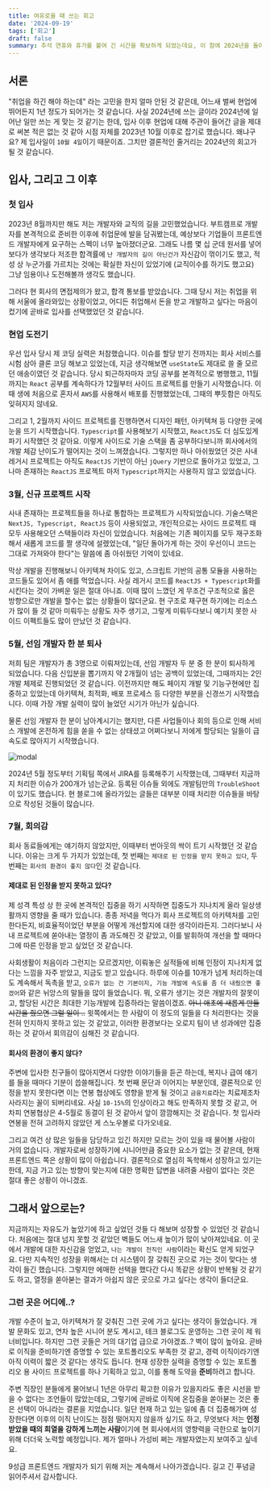 ```yaml
---
title: 여유로울 때 쓰는 회고
date: '2024-09-19'
tags: ['회고']
draft: false
summary: 추석 연휴와 휴가를 붙여 긴 시간을 확보하게 되었는데요, 이 참에 2024년을 돌아보고 이후의 계획을 세워보는 시간도 갖기 위해 글을 작성하기 시작했습니다.
---
```


## 서론

"취업을 하긴 해야 하는데" 라는 고민을 한지 얼마 안된 것 같은데, 어느새 벌써 현업에 뛰어든지 1년 정도가 되어가는 것 같습니다. 사실 2024년에 쓰는 글이라 2024년에 일어난 일만 쓰는 게 맞는 것 같기는 한데, 입사 이후 현업에 대해 주관이 들어간 글을 제대로 써본 적은 없는 것 같아 시점 자체를 2023년 10월 이후로 잡기로 했습니다. 왜냐구요? 제 입사일이 `10월 4일`이기 때문이죠. 그치만 결론적인 줄거리는 2024년의 회고가 될 것 같습니다.

## 입사, 그리고 그 이후

### 첫 입사

2023년 8월까지만 해도 저는 개발자와 교직의 길을 고민했었습니다. 부트캠프로 개발자를 본격적으로 준비한 이후에 취업문에  발을 담궈봤는데, 예상보다 기업들이 프론트엔드 개발자에게 요구하는 스펙이 너무 높아졌더군요. 그래도 나름 몇 십 군데 원서를 넣어보다가 생각보다 저조한 합격률에 `난 개발자의 길이 아닌건가` 자신감이 꺾이기도 했고, 적성 상 누군가를 가르치는 것에는 확실한 자신이 있었기에 (교직이수를 하기도 했고요) 그냥 임용이나 도전해볼까 생각도 했습니다.

그러다 현 회사의 면접제의가 왔고, 합격 통보를 받았습니다. 그때 당시 저는 취업을 위해 서울에 올라와있는 상황이었고, 어디든 취업해서 돈을 받고 개발하고 싶다는 마음이 컸기에 곧바로 입사를 선택했었던 것 같습니다.

### 현업 도전기

우선 입사 당시 제 코딩 실력은 처참했습니다. 이슈를 할당 받기 전까지는 회사 서비스를 시험 삼아 클론 코딩 해보고 있었는데, 지금 생각해보면 `useState`도 제대로 쓸 줄 모르던 애송이였던 것 같습니다. 당시 퇴근하자마자 코딩 공부를 본격적으로 병행했고, 11월까지는 `React` 공부를 계속하다가 12월부터 사이드 프로젝트를 만들기 시작했습니다. 이때 생에 처음으로 혼자서 `AWS`를 사용해서 배포를 진행했었는데, 그때의 뿌듯함은 아직도 잊혀지지 않네요.

그리고 1, 2월까지 사이드 프로젝트를 진행하면서 디자인 패턴, 아키텍쳐 등 다양한 곳에 눈을 뜨기 시작했습니다. `Typescript`를 사용해보기 시작했고, `ReactJS`도 더 심도있게 파기 시작했던 것 같아요. 이렇게 사이드로 기술 스택을 좀 공부하다보니까 회사에서의 개발 체감 난이도가 떨어지는 것이 느껴졌습니다. 그렇지만 하나 아쉬웠었던 것은 사내 레거시 프로젝트는 아직도 `ReactJS` 기반이 아닌 `jQuery` 기반으로 돌아가고 있었고, 그나마 존재하는 `ReactJS` 프로젝트 마저 `Typescript`까지는 사용하지 않고 있었습니다.

### 3월, 신규 프로젝트 시작

사내 존재하는 프로젝트들을 하나로 통합하는 프로젝트가 시작되었습니다. 기술스택은 `NextJS, Typescript, ReactJS` 등이 사용되었고, 개인적으로는 사이드 프로젝트 때 모두 사용해오던 스택들이라 자신이 있었습니다. 처음에는 기존 페이지를 모두 재구조화 해서 새롭게 코드를 짤 생각에 설렜었는데, "일단 돌아가게 하는 것이 우선이니 코드는 그대로 가져와야 한다"는 말씀에 좀 아쉬웠던 기억이 있네요.

막상 개발을 진행해보니 아키텍쳐 차이도 있고, 스크립트 기반의 공통 모듈을 사용하는 코드들도 있어서 좀 애를 먹었습니다. 사실 레거시 코드를 `ReactJS + Typescript`화를 시킨다는 것이 가벼운 일은 절대 아니죠. 이때 많이 느꼈던 게 무조건 구조적으로 옳은 방향으로만 개발을 할수는 없는 상황들이 많더군요. 현 구조로 재구현 하기에는 리소스가 많이 들 것 같아 미뤄두는 상황도 자주 생기고, 그렇게 미뤄두다보니 예기치 못한 사이드 이펙트들도 많이 만났던 것 같습니다.

### 5월, 선임 개발자 한 분 퇴사

저희 팀은 개발자가 총 3명으로 이뤄져있는데, 선임 개발자 두 분 중 한 분이 퇴사하게 되었습니다. 다음 신입분을 뽑기까지 약 2개월이 넘는 공백이 있었는데, 그때까지는 2인 개발 체제로 진행되었던 것 같습니다. 이전까지만 해도 페이지 개발 및 기능구현에만 집중하고 있었는데 아키텍쳐, 최적화, 배포 프로세스 등 다양한 부분을 신경쓰기 시작했습니다. 이때 가장 개발 실력이 많이 늘었던 시기가 아닌가 싶습니다.

물론 선임 개발자 한 분이 남아계시기는 했지만, 다른 사업들이나 회의 등으로 인해 서비스 개발에 온전하게 힘을 쏟을 수 없는 상태셨고 어쩌다보니 저에게 할당되는 일들이 급속도로 많아지기 시작했습니다.

<div className={'my-[-40px] flex justify-center gap-2'}>
  <img src="/static/images/posts/jira-all-issues.png" alt="modal" className={"w-1/2"} />
</div>

2024년 5월 정도부터 기획팀 쪽에서 JIRA를 등록해주기 시작했는데, 그때부터 지금까지 처리한 이슈가 200개가 넘는군요. 등록된 이슈들 외에도 개발팀만의 `TroubleShoot`이 있기도 했습니다. 현 블로그에 올라가있는 글들은 대부분 이때 처리한 이슈들을 바탕으로 작성된 것들이 많습니다.

### 7월, 회의감

회사 동료들에게는 얘기하지 않았지만, 이때부터 번아웃의 싹이 트기 시작했던 것 같습니다. 이유는 크게 두 가지가 있었는데, 첫 번째는 `제대로 된 인정을 받지 못하고 있다`, 두 번째는 `회사의 환경이 좋지 않다`인 것 같습니다.

#### 제대로 된 인정을 받지 못하고 있다?

제 성격 특성 상 한 곳에 본격적인 집중을 하기 시작하면 집중도가 지나치게 올라 일상생활까지 영향을 줄 때가 있습니다. 종종 저녁을 먹다가 회사 프로젝트의 아키텍처를 고민한다든지, 비효율적이었던 부분을 어떻게 개선할지에 대한 생각이라든지. 그러다보니 사내 프로젝트에 쏟아내는 열정이 좀 과도해진 것 같았고, 이를 발휘하여 개선을 할 때마다 그에 따른 인정을 받고 싶었던 것 같습니다.

사회생활이 처음이라 그런지는 모르겠지만, 이뤄놓은 실적들에 비해 인정이 지나치게 없다는 느낌을 자주 받았고, 지금도 받고 있습니다. 하루에 이슈를 10개가 넘게 처리하는데도 계속해서 독촉을 받고, `오류가 없는 건 기본이지, 기능 개발에 속도를 좀 더 내줬으면 좋겠어`와 같은 뉘앙스의 말들을 많이 들었습니다. 뭐, 오류가 생기는 것은 개발자의 잘못이고, 할당된 시간은 최대한 기능개발에 집중하라는 말씀이겠죠. ~~아니 애초에 새롭게 만들 시간을 줬으면 그럴 일이 ..~~ 윗쪽에서는 한 사람이 이 정도의 일들을 다 처리한다는 것을 전혀 인지하지 못하고 있는 것 같았고, 이러한 환경보다는 오로지 팀이 낸 성과에만 집중하는 것 같아서 회의감이 심해진 것 같습니다.

#### 회사의 환경이 좋지 않다?

주변에 입사한 친구들이 많아지면서 다양한 이야기들을 듣곤 하는데, 복지나 급여 얘기를 들을 때마다 기분이 씁쓸해집니다. 첫 번째 문단과 이어지는 부분인데, 결론적으로 인정을 받지 못한다면 이는 연봉 협상에도 영향을 받게 될 것이고 `금융치료`라는 치료제조차 사라지는 꼴이 되버리네요. 사실 `10-15%`의 인상이라고 해도 만족하지 못할 것 같고, 어차피 연봉협상은 4-5월로 동결이 된 것 같아서 앞이 깜깜해지는 것 같습니다. 첫 입사라 연봉을 전혀 고려하지 않았던 게 스노우볼로 다가오네요.

그리고 여건 상 많은 일들을 담당하고 있긴 하지만 모르는 것이 있을 때 물어볼 사람이 거의 없습니다. 개발자로써 성장하기에 시니어만큼 중요한 요소가 없는 것 같은데, 현재 프론트엔드 쪽은 상황이 많이 아쉽습니다. 결론적으로 열심히 독학해서 성장하고 있기는 한데, 지금 가고 있는 방향이 맞는지에 대한 명확한 답변을 내려줄 사람이 없다는 것은 절대 좋은 상황이 아니겠죠.

## 그래서 앞으로는?

지금까지는 자유도가 높았기에 하고 싶었던 것들 다 해보며 성장할 수 있었던 것 같습니다. 처음에는 절대 넘지 못할 것 같았던 벽들도 어느새 높이가 많이 낮아져있네요. 이 곳에서 개발에 대한 자신감을 얻었고, `나는 개발이 천직인 사람`이라는 확신도 얻게 되었구요. 다만 지속적인 성장을 위해서는 더 시스템이 잘 갖춰진 곳으로 가는 것이 맞다는 생각이 들긴 했습니다. 그렇지만 에매한 선택을 했다간 다시 똑같은 상황이 반복될 것 같기도 하고, 열정을 쏟아붇는 결과가 아쉽지 않은 곳으로 가고 싶다는 생각이 들더군요.

### 그런 곳은 어디에..?

개발 수준이 높고, 아키텍쳐가 잘 갖춰진 그런 곳에 가고 싶다는 생각이 들었습니다. 개발 문화도 있고, 연차 높은 시니어 분도 계시고, 테크 블로그도 운영하는 그런 곳이 제 워너비입니다. 하지만 그런 곳들은 거의 대기업 급으로 가야겠죠..? 벽이 많이 높아요. 곧바로 이직을 준비하기엔 증명할 수 있는 포트폴리오도 부족한 것 같고, 경력 이직이라기엔 아직 이력이 짧은 것 같다는 생각도 듭니다. 현재 성장한 실력을 증명할 수 있는 포트폴리오 용 사이드 프로젝트를 하나 기획하고 있고, 이를 통해 도약을 **준비**하려고 합니다.

주변 직장인 분들에게 물어보니 1년은 아무리 확고한 이유가 있을지라도 좋은 시선을 받을 수 없다는 조언들이 많았는데요, 그렇기에 곧바로 이직에 온집중을 쏟아붇는 것은 좋은 선택이 아니라는 결론을 지었습니다. 일단 현재 하고 있는 일에 좀 더 집중해가며 성장한다면 이후의 이직 난이도는 점점 떨어지지 않을까 싶기도 하고, 무엇보다 저는 **인정 받았을 때의 희열을 강하게 느끼는 사람**이기에 현 회사에서의 영향력을 극한으로 높이기 위해 더더욱 노력할 예정입니다. 제가 얼마나 가성비 쩌는 개발자였는지 보여주고 싶네요.

9성급 프론트엔드 개발자가 되기 위해 저는 계속해서 나아가겠습니다. 길고 긴 푸념글 읽어주셔서 감사합니다.